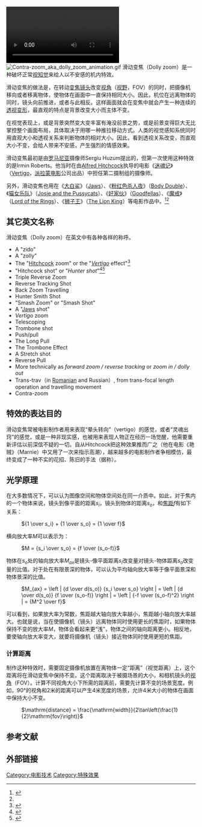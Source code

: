 [[File:DollyZoomTest.ogv|thumb]]
[[File:Contra-zoom_aka_dolly_zoom_animation.gif|thumb]]
滑动变焦（Dolly zoom）是一种破坏正常[[视知觉|视知觉]]来给人以不安感的机内特效。

滑动变焦的做法是，在转动[[变焦镜头|变焦镜头]]改变[[视角|视角]]（[[视野|视野]]，FOV）的同时，把摄像机移向或者移离物体，使物体在画面中一直保持相同大小。因此，机位在远离物体的同时，镜头向前推进，或者与此相反。这样画面就会在变焦中就会产生一种连续的[[透视变形|透视变形]]，最直观的特点是背景改变大小而主体不变。

在视觉表现上，或是背景突然变大变丰富有淹没前景之势，或是前景变得巨大无比掌控整个画面布局，具体取决于用哪一种推拉移动方式。人类的视觉感知系统同时用直观大小和透视关系来判断物体的相对大小。因此，看到透视关系改变，而直观大小不变，会给人带来不安感，产生强烈的情感效果。

滑动变焦最初是由[[罗马尼亚|罗马尼亚]]摄像师Sergiu Huzum提出的，但第一次使用这种特效的是Irmin Roberts。他当时在由[[Alfred_Hitchcock|Alfred Hitchcock]]执导的电影《[[迷魂记|迷魂记]]》（[[Vertigo_(film)|Vertigo]]，[[派拉蒙电影|派拉蒙电影]]公司出品）中担任第二摄制组的摄像师。

另外，滑动变焦也用在《[[大白鯊_(電影)|大白鲨]]》（[[Jaws_(film)|Jaws]]）、《[[粉红色杀人夜|粉红色杀人夜]]》（[[Body_Double|Body Double]]）、《[[猫女乐队|猫女乐队]]》（[[Josie_and_the_Pussycats_(film)|Josie and the Pussycats]]）、《[[盜亦有道|好家伙]]》（[[Goodfellas|Goodfellas]]）、《[[魔戒電影三部曲|魔戒]]》（[[Lord_of_the_Rings|Lord of the Rings]]）、《[[狮子王|狮子王]]》（[[The_Lion_King|The Lion King]]）等电影作品中。<ref>{{Cite news|url=https://www.indiewire.com/2012/05/5-things-you-might-not-know-about-alfred-hitchcocks-masterpiece-vertigo-110734/|title=5 Things You Might Not Know About Alfred Hitchcock’s Masterpiece ‘Vertigo’|last=Lyttelton|first=Oliver|date=2012-05-09|newspaper=IndieWire|accessdate=2018-08-09|language=en-US|archive-date=2019-04-16|archive-url=https://web.archive.org/web/20190416190118/https://www.indiewire.com/2012/05/5-things-you-might-not-know-about-alfred-hitchcocks-masterpiece-vertigo-110734/|dead-url=no}}</ref><ref name=S/>

== 其它英文名称 ==
滑动变焦（Dolly zoom）在英文中有各种各样的称呼。
* A "zido"
* A "zolly"
* The "[[亞弗列·希治閣|Hitchcock]] zoom" or the "[[迷魂記|''Vertigo'']] effect"<ref name="S">{{Cite web|work = [[Slate_(website)|Slate]]|date = January 21, 2014|title = “The Evolution of the Dolly Zoom,”in One Supercut|author = Wickman, Forrest|url = http://www.slate.com/blogs/browbeat/2014/01/21/dolly_zoom_supercut_video_shows_the_vertigo_effect_in_jaws_goodfellas_raging.html}}</ref>
* "Hitchcock shot" or "''Hunter shot''"<ref>{{Cite web|url = http://www.clas.ufl.edu/users/nnh/vertigo.htm|title = Hitchcock's Vertigo: One Viewer's Viewing|author = [[Norman_Holland|Norman Holland]]}}</ref><ref>{{Cite web|url = http://faculty.cua.edu/johnsong/hitchcock/pages/stills-vertigo/shot.html|title = The "Vertigo shot" and the oneiric frame}}</ref>
* Triple Reverse Zoom
* Reverse Tracking Shot
* Back Zoom Travelling
* Hunter Smith Shot
* "Smash Zoom" or "Smash Shot"
* A "[[大白鯊_(電影)|Jaws]] shot"
* ''Vertigo'' zoom
* Telescoping
* Trombone shot
* Push/pull
* The Long Pull
* The Trombone Effect
* A Stretch shot
* Reverse Pull
* More technically as ''forward zoom / reverse tracking'' or ''zoom in / dolly out''
* Trans-trav（in [[羅馬尼亞|Romanian]] and Russian）, from trans-focal length operation and travelling movement
* Contra-zoom

== 特效的表达目的 ==
滑动变焦常被电影制作者用来表现“晕头转向”（vertigo）的感觉，或者“灵魂出窍”的感觉，或是一种非现实感，也被用来表现人物正在经历一场觉醒，他需要重新评估以前深信不疑的一切。自从Hitchcock把这种效果推而广之（他在电影《艳贼》（Marnie）中又用了一次来指示高潮），越来越多的电影制作者争相模仿，最终变成了一种不实的花招、陈旧的手法（据称）。{{來源請求}}

== 光学原理 ==
在大多数情况下，可以认为图像空间和物体空间处在同一介质中。如此，对于焦内的一个物体来说，镜头到像平面的距离<math>s_i</math>，镜头到物体的距离<math>s_o</math>，和[[焦距|焦距]]<math>f</math>有如下关系：
: <math>{1 \over s_i} + {1 \over s_o} = {1 \over f}</math>
横向放大率<math>M</math>可以表示为： 
: <math>M = {s_i \over s_o} = {f \over (s_o-f)}</math>
物体在<math>s_o</math>处的轴向放大率<math>M_{ax}</math>是镜头-像平面距离<math>s_i</math>改变量对镜头-物体距离<math>s_o</math>改变量的比值。对于处在有限景深的物体，可以认为平均轴向放大率等于像平面景深和物体景深的比值。 
: <math>M_{ax} = \left | {d \over d(s_o)} {s_i \over s_o} \right | = \left | {d \over d(s_o)} {f \over (s_o-f)} \right | = \left | {-f \over (s_o-f)^2} \right | = {M^2 \over f} </math>
可以看到，如果放大率为常数，焦距越大轴向放大率越小，焦距越小轴向放大率越大。也就是说，当在使摄像机（镜头）远离物体同时使用更长的焦距时，如果物体保持不变的放大率<math>M</math>，物体会看起来更“浅”，物体之间的轴向距离更小。相反地，要使轴向放大率变大，就要将摄像机（镜头）接近物体同时使用更短的焦距。 

=== 计算距离 ===
制作这种特效时，需要固定摄像机放置在离物体一定“距离”（视觉距离）上，这个距离将在滑动变焦中保持不变。这个距离取决于被摄场景的大小，和相机镜头的[[视角|视角]]（FOV）。计算不同视角大小下所需的距离前，需要先计算不变的场景宽度。例如，90°的视角和2米的距离可以产生4米宽度的场景，允许4米大小的物体在画面中保持大小不变。
: <math> \mathrm{distance} = \frac{\mathrm{width}}{2\tan\left(\frac{1}{2}\mathrm{fov}\right)} </math>

== 参考文献 ==
{{Reflist}}

== 外部链接 ==

[[Category:电影技术|Category:电影技术]]
[[Category:特殊效果|Category:特殊效果]]